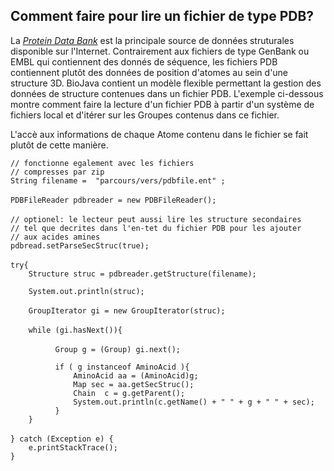 == Comment faire pour lire un fichier de type PDB? ==

La [http://www.pdb.org ''Protein Data Bank''] est la principale source de donn&eacute;es struturales disponible sur l'Internet. Contrairement aux fichiers de type GenBank ou EMBL qui contiennent des donn&eacute;s de s&eacute;quence, les fichiers PDB contiennent plut&ocirc;t des donn&eacute;es de position d'atomes au sein d'une structure 3D. BioJava contient un mod&egrave;le flexible permettant la gestion des donn&eacute;es de structure contenues dans un fichier PDB. L'exemple ci-dessous montre comment faire la lecture d'un fichier PDB &agrave; partir d'un syst&egrave;me de fichiers local et d'it&eacute;rer sur les Groupes contenus dans ce fichier.

L'acc&egrave; aux informations de chaque Atome contenu dans le fichier se fait plut&ocirc;t de cette mani&egrave;re.

<java>
 // fonctionne egalement avec les fichiers
 // compresses par zip
 String filename =  "parcours/vers/pdbfile.ent" ;
 
 PDBFileReader pdbreader = new PDBFileReader();
 
 // optionel: le lecteur peut aussi lire les structure secondaires 
 // tel que decrites dans l'en-tet du fichier PDB pour les ajouter
 // aux acides amines
 pdbread.setParseSecStruc(true);     
 
 try{
     Structure struc = pdbreader.getStructure(filename);
     
     System.out.println(struc);
 
     GroupIterator gi = new GroupIterator(struc);
 
     while (gi.hasNext()){
 
           Group g = (Group) gi.next();
          
           if ( g instanceof AminoAcid ){
               AminoAcid aa = (AminoAcid)g;
               Map sec = aa.getSecStruc();
               Chain  c = g.getParent();
               System.out.println(c.getName() + " " + g + " " + sec);
           }                
     }
 
 } catch (Exception e) {
     e.printStackTrace();
 }
</java>